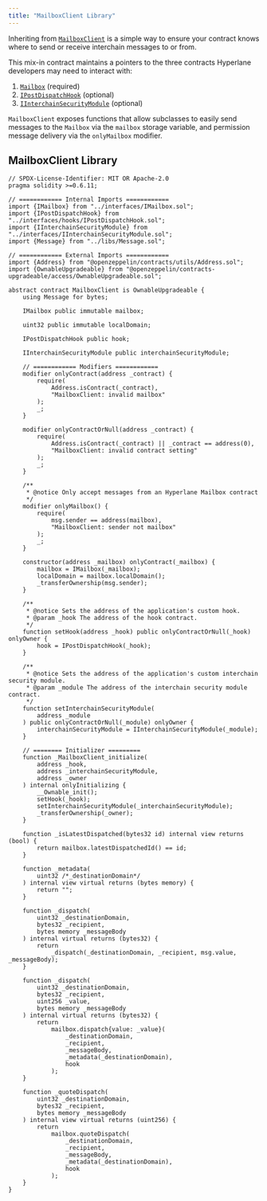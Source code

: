 ```yaml
---
title: "MailboxClient Library"
---
```


Inheriting from [`MailboxClient`](https://github.com/hyperlane-xyz/hyperlane-monorepo/blob/v3/solidity/contracts/client/MailboxClient.sol) is a simple way to ensure your contract knows where to send or receive interchain messages to or from.

This mix-in contract maintains a pointers to the three contracts Hyperlane developers may need to interact with:

1. [`Mailbox`](/docs/protocol/core/mailbox) (required)
2. [`IPostDispatchHook`](/docs/protocol/core/post-dispatch-hooks-overview) (optional)
3. [`IInterchainSecurityModule`](/docs/protocol/ISM/modular-security) (optional)

`MailboxClient` exposes functions that allow subclasses to easily send messages to the `Mailbox` via the `mailbox` storage variable, and permission message delivery via the `onlyMailbox` modifier.

## MailboxClient Library

```solidity
// SPDX-License-Identifier: MIT OR Apache-2.0
pragma solidity >=0.6.11;

// ============ Internal Imports ============
import {IMailbox} from "../interfaces/IMailbox.sol";
import {IPostDispatchHook} from "../interfaces/hooks/IPostDispatchHook.sol";
import {IInterchainSecurityModule} from "../interfaces/IInterchainSecurityModule.sol";
import {Message} from "../libs/Message.sol";

// ============ External Imports ============
import {Address} from "@openzeppelin/contracts/utils/Address.sol";
import {OwnableUpgradeable} from "@openzeppelin/contracts-upgradeable/access/OwnableUpgradeable.sol";

abstract contract MailboxClient is OwnableUpgradeable {
    using Message for bytes;

    IMailbox public immutable mailbox;

    uint32 public immutable localDomain;

    IPostDispatchHook public hook;

    IInterchainSecurityModule public interchainSecurityModule;

    // ============ Modifiers ============
    modifier onlyContract(address _contract) {
        require(
            Address.isContract(_contract),
            "MailboxClient: invalid mailbox"
        );
        _;
    }

    modifier onlyContractOrNull(address _contract) {
        require(
            Address.isContract(_contract) || _contract == address(0),
            "MailboxClient: invalid contract setting"
        );
        _;
    }

    /**
     * @notice Only accept messages from an Hyperlane Mailbox contract
     */
    modifier onlyMailbox() {
        require(
            msg.sender == address(mailbox),
            "MailboxClient: sender not mailbox"
        );
        _;
    }

    constructor(address _mailbox) onlyContract(_mailbox) {
        mailbox = IMailbox(_mailbox);
        localDomain = mailbox.localDomain();
        _transferOwnership(msg.sender);
    }

    /**
     * @notice Sets the address of the application's custom hook.
     * @param _hook The address of the hook contract.
     */
    function setHook(address _hook) public onlyContractOrNull(_hook) onlyOwner {
        hook = IPostDispatchHook(_hook);
    }

    /**
     * @notice Sets the address of the application's custom interchain security module.
     * @param _module The address of the interchain security module contract.
     */
    function setInterchainSecurityModule(
        address _module
    ) public onlyContractOrNull(_module) onlyOwner {
        interchainSecurityModule = IInterchainSecurityModule(_module);
    }

    // ======== Initializer =========
    function _MailboxClient_initialize(
        address _hook,
        address _interchainSecurityModule,
        address _owner
    ) internal onlyInitializing {
        __Ownable_init();
        setHook(_hook);
        setInterchainSecurityModule(_interchainSecurityModule);
        _transferOwnership(_owner);
    }

    function _isLatestDispatched(bytes32 id) internal view returns (bool) {
        return mailbox.latestDispatchedId() == id;
    }

    function _metadata(
        uint32 /*_destinationDomain*/
    ) internal view virtual returns (bytes memory) {
        return "";
    }

    function _dispatch(
        uint32 _destinationDomain,
        bytes32 _recipient,
        bytes memory _messageBody
    ) internal virtual returns (bytes32) {
        return
            _dispatch(_destinationDomain, _recipient, msg.value, _messageBody);
    }

    function _dispatch(
        uint32 _destinationDomain,
        bytes32 _recipient,
        uint256 _value,
        bytes memory _messageBody
    ) internal virtual returns (bytes32) {
        return
            mailbox.dispatch{value: _value}(
                _destinationDomain,
                _recipient,
                _messageBody,
                _metadata(_destinationDomain),
                hook
            );
    }

    function _quoteDispatch(
        uint32 _destinationDomain,
        bytes32 _recipient,
        bytes memory _messageBody
    ) internal view virtual returns (uint256) {
        return
            mailbox.quoteDispatch(
                _destinationDomain,
                _recipient,
                _messageBody,
                _metadata(_destinationDomain),
                hook
            );
    }
}
```
